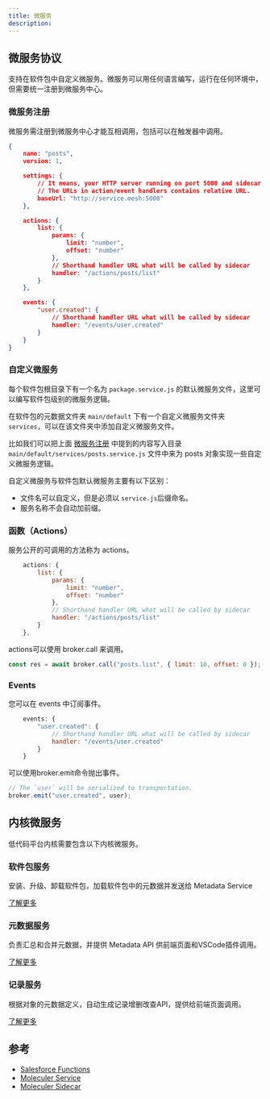```yaml
---
title: 微服务
description: 
---
```


## 微服务协议

支持在软件包中自定义微服务。微服务可以用任何语言编写，运行在任何环境中，但需要统一注册到微服务中心。

### 微服务注册

微服务需注册到微服务中心才能互相调用，包括可以在触发器中调用。

```json
{
    name: "posts",
    version: 1,

    settings: {
        // It means, your HTTP server running on port 5000 and sidecar can reach it on `localhost`
        // The URLs in action/event handlers contains relative URL.
        baseUrl: "http://service.mesh:5000"
    },

    actions: {
        list: {
            params: {
                limit: "number",
                offset: "number"
            },
            // Shorthand handler URL what will be called by sidecar
            handler: "/actions/posts/list"
        }
    },

    events: {
        "user.created": {
            // Shorthand handler URL what will be called by sidecar
            handler: "/events/user.created"
        }
    }
}
```

### 自定义微服务

每个软件包根目录下有一个名为 `package.service.js` 的默认微服务文件，这里可以编写软件包级别的微服务逻辑。

在软件包的元数据文件夹 `main/default` 下有一个自定义微服务文件夹 `services`，可以在该文件夹中添加自定义微服务文件。

比如我们可以把上面 [微服务注册](/docs/services#微服务注册) 中提到的内容写入目录 `main/default/services/posts.service.js` 文件中来为 posts 对象实现一些自定义微服务逻辑。

自定义微服务与软件包默认微服务主要有以下区别：

- 文件名可以自定义，但是必须以 `service.js`后缀命名。
- 服务名称不会自动加前缀。

### 函数（Actions）

服务公开的可调用的方法称为 actions。 

```js
    actions: {
        list: {
            params: {
                limit: "number",
                offset: "number"
            },
            // Shorthand handler URL what will be called by sidecar
            handler: "/actions/posts/list"
        }
    },
```

actions可以使用 broker.call 来调用。 

```js
const res = await broker.call("posts.list", { limit: 10, offset: 0 });
```

### Events

您可以在 events 中订阅事件。

```js
    events: {
        "user.created": {
            // Shorthand handler URL what will be called by sidecar
            handler: "/events/user.created"
        }
    }
```


可以使用broker.emit命令抛出事件。

```js
// The `user` will be serialized to transportation.
broker.emit("user.created", user);
```

## 内核微服务

低代码平台内核需要包含以下内核微服务。

### 软件包服务

安装、升级、卸载软件包，加载软件包中的元数据并发送给 Metadata Service

[了解更多](./service-package)

### 元数据服务

负责汇总和合并元数据，并提供 Metadata API 供前端页面和VSCode插件调用。

[了解更多](./service-metadata)

### 记录服务

根据对象的元数据定义，自动生成记录增删改查API，提供给前端页面调用。

[了解更多](./service-records)

## 参考

- [Salesforce Functions](https://developer.salesforce.com/docs/platform/functions/overview)
- [Moleculer Service](https://moleculer.services/zh/docs/0.14/services.html)
- [Moleculer Sidecar](https://github.com/moleculerjs/sidecar)